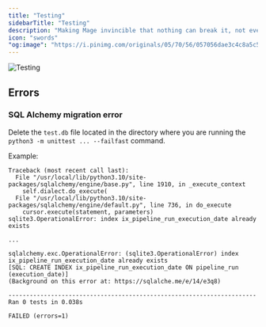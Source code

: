 ```yaml
---
title: "Testing"
sidebarTitle: "Testing"
description: "Making Mage invincible that nothing can break it, not even itself."
icon: "swords"
"og:image": "https://i.pinimg.com/originals/05/70/56/057056dae3c4c8a5c5426f6c458ba001.gif"
---
```


<img
  noZoom
  class="hero"
  alt="Testing"
  src="https://i.pinimg.com/originals/05/70/56/057056dae3c4c8a5c5426f6c458ba001.gif"
/>

## Errors

### SQL Alchemy migration error

Delete the `test.db` file located in the directory where you are running the
`python3 -m unittest ... --failfast` command.

Example:

```
Traceback (most recent call last):
  File "/usr/local/lib/python3.10/site-packages/sqlalchemy/engine/base.py", line 1910, in _execute_context
    self.dialect.do_execute(
  File "/usr/local/lib/python3.10/site-packages/sqlalchemy/engine/default.py", line 736, in do_execute
    cursor.execute(statement, parameters)
sqlite3.OperationalError: index ix_pipeline_run_execution_date already exists

...

sqlalchemy.exc.OperationalError: (sqlite3.OperationalError) index ix_pipeline_run_execution_date already exists
[SQL: CREATE INDEX ix_pipeline_run_execution_date ON pipeline_run (execution_date)]
(Background on this error at: https://sqlalche.me/e/14/e3q8)

----------------------------------------------------------------------
Ran 0 tests in 0.038s

FAILED (errors=1)
```
